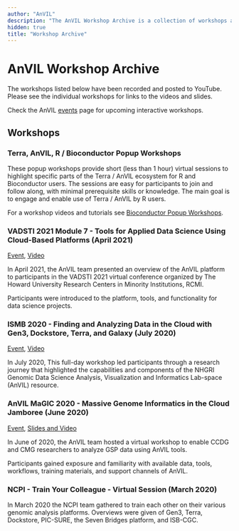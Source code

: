 ```yaml
---
author: "AnVIL"
description: "The AnVIL Workshop Archive is a collection of workshops and conferences with recorded proceedings featuring AnVIL tools and components."
hidden: true
title: "Workshop Archive"
---
```


# AnVIL Workshop Archive

The workshops listed below have been recorded and posted to YouTube. Please see the individual workshops for links to the videos and slides.

Check the AnVIL [events](/events) page for upcoming interactive workshops.

## Workshops

### Terra, AnVIL, R / Bioconductor Popup Workshops

These popup workshops provide short (less than 1 hour) virtual sessions to highlight specific parts of the Terra / AnVIL ecosystem for R and Bioconductor users. The sessions are easy for participants to join and follow along, with minimal prerequisite skills or knowledge. The main goal is to engage and enable use of Terra / AnVIL by R users.

For a workshop videos and tutorials see [Bioconductor Popup Workshops](/learn/data-analysts#2021-bioconductor-popup-workshops).

### VADSTI 2021 Module 7 - Tools for Applied Data Science Using Cloud-Based Platforms (April 2021)

[Event](/events/vadsti2021), [Video](/events/vadsti2021#workshop-videos)

In April 2021, the AnVIL team presented an overview of the AnVIL platform to participants in the VADSTI 2021 virtual conference organized by The Howard University Research Centers in Minority Institutions, RCMI.

Participants were introduced to the platform, tools, and functionality for data science projects.

### ISMB 2020 - Finding and Analyzing Data in the Cloud with Gen3, Dockstore, Terra, and Galaxy (July 2020)

[Event](/events/ismb2020-finding-and-analyzing-data-in-the-cloud), [Video](/events/ismb2020-finding-and-analyzing-data-in-the-cloud#workshop-videos)

In July 2020, This full-day workshop led participants through a research journey that highlighted the capabilities and components of the NHGRI Genomic Data Science Analysis, Visualization and Informatics Lab-space (AnVIL) resource.

### AnVIL MaGIC 2020 - Massive Genome Informatics in the Cloud Jamboree (June 2020)

[Event](/events/magic2020), [Slides and Video](/events/magic2020#virtual-event-agenda-all-times-et)

In June of 2020, the AnVIL team hosted a virtual workshop to enable CCDG and CMG researchers to analyze GSP data using AnVIL tools.

Participants gained exposure and familiarity with available data, tools, workflows, training materials, and support channels of AnVIL.

### NCPI - Train Your Colleague - Virtual Session (March 2020)

In March 2020 the NCPI team gathered to train each other on their various genomic analysis platforms. Overviews were given of Gen3, Terra, Dockstore, PIC-SURE, the Seven Bridges platform, and ISB-CGC.
